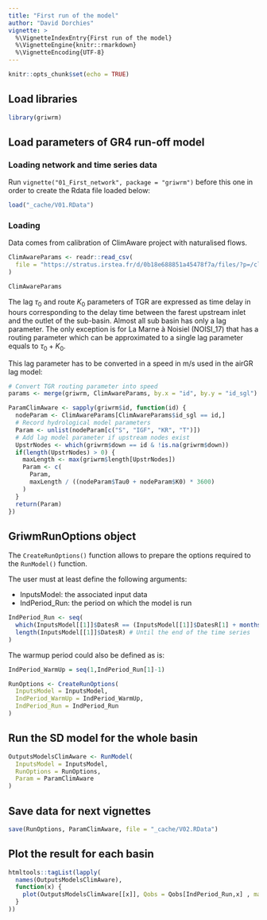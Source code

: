 ```yaml
---
title: "First run of the model"
author: "David Dorchies"
vignette: >
  %\VignetteIndexEntry{First run of the model}
  %\VignetteEngine{knitr::rmarkdown}
  %\VignetteEncoding{UTF-8}
---
```


```r
knitr::opts_chunk$set(echo = TRUE)
```

## Load libraries

```r
library(griwrm)
```


## Load parameters of GR4 run-off model

### Loading network and time series data

Run `vignette("01_First_network", package = "griwrm")` before this one in order to create the Rdata file loaded below:

```r
load("_cache/V01.RData")
```

### Loading

Data comes from calibration of ClimAware project with naturalised flows.

```r
ClimAwareParams <- readr::read_csv(
  file = "https://stratus.irstea.fr/d/0b18e688851a45478f7a/files/?p=/climaware_hydro/Ident_NAT_P0P0.txt&dl=1"
)

ClimAwareParams
```

The lag $\tau_0$ and route $K_0$ parameters of TGR are expressed as time delay in hours corresponding to the delay time between the farest upstream inlet and the outlet of the sub-basin.
Almost all sub basin has only a lag parameter. The only exception is for La Marne à Noisiel (NOISI_17) that has a routing parameter which can be approximated to a single lag parameter equals to $\tau_0 + K_0$.

This lag parameter has to be converted in a speed in m/s used in the airGR lag model:

```r
# Convert TGR routing parameter into speed
params <- merge(griwrm, ClimAwareParams, by.x = "id", by.y = "id_sgl")

ParamClimAware <- sapply(griwrm$id, function(id) {
  nodeParam <- ClimAwareParams[ClimAwareParams$id_sgl == id,]
  # Record hydrological model parameters
  Param <- unlist(nodeParam[c("S", "IGF", "KR", "T")])
  # Add lag model parameter if upstream nodes exist
  UpstrNodes <- which(griwrm$down == id & !is.na(griwrm$down))
  if(length(UpstrNodes) > 0) {
    maxLength <- max(griwrm$length[UpstrNodes])
    Param <- c(
      Param,
      maxLength / ((nodeParam$Tau0 + nodeParam$K0) * 3600)
    )
  }
  return(Param)
})

```

## GriwmRunOptions object

The `CreateRunOptions()` function allows to prepare the options required to the `RunModel()` function.

The user must at least define the following arguments:

* InputsModel: the associated input data
* IndPeriod_Run: the period on which the model is run


```r
IndPeriod_Run <- seq(
  which(InputsModel[[1]]$DatesR == (InputsModel[[1]]$DatesR[1] + months(12))), # Set aside warm-up period
  length(InputsModel[[1]]$DatesR) # Until the end of the time series
)
```

The warmup period could also be defined as is:

```r
IndPeriod_WarmUp = seq(1,IndPeriod_Run[1]-1)
```



```r
RunOptions <- CreateRunOptions(
  InputsModel = InputsModel,
  IndPeriod_WarmUp = IndPeriod_WarmUp,
  IndPeriod_Run = IndPeriod_Run
)
```



## Run the SD model for the whole basin

```r
OutputsModelsClimAware <- RunModel(
  InputsModel = InputsModel,
  RunOptions = RunOptions,
  Param = ParamClimAware
)
```

## Save data for next vignettes

```r
save(RunOptions, ParamClimAware, file = "_cache/V02.RData")
```

## Plot the result for each basin

```r
htmltools::tagList(lapply(
  names(OutputsModelsClimAware),
  function(x) {
    plot(OutputsModelsClimAware[[x]], Qobs = Qobs[IndPeriod_Run,x] , main = x)
  }
))
```






